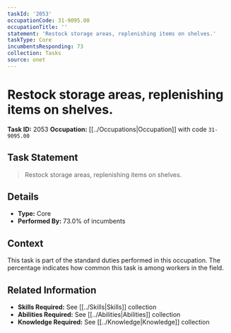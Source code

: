 ```yaml
---
taskId: '2053'
occupationCode: 31-9095.00
occupationTitle: ''
statement: 'Restock storage areas, replenishing items on shelves.'
taskType: Core
incumbentsResponding: 73
collection: Tasks
source: onet
---
```

# Restock storage areas, replenishing items on shelves.

**Task ID:** 2053
**Occupation:** [[../Occupations|Occupation]] with code `31-9095.00`

## Task Statement

> Restock storage areas, replenishing items on shelves.

## Details

- **Type:** Core
- **Performed By:** 73.0% of incumbents

## Context

This task is part of the standard duties performed in this occupation. The percentage indicates how common this task is among workers in the field.

## Related Information

- **Skills Required:** See [[../Skills|Skills]] collection
- **Abilities Required:** See [[../Abilities|Abilities]] collection
- **Knowledge Required:** See [[../Knowledge|Knowledge]] collection
